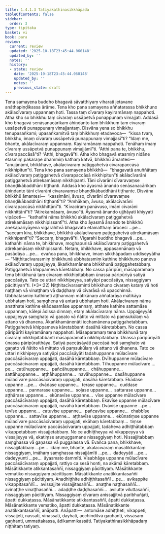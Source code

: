 ```yaml
---
title: 1.4.1.3 Tatiyakathinasikkhāpada
tableOfContents: false
sidebar:
  order: 3
type: tipitaka
basket: vi
book: para
review:
  current: review
  updated: '2025-10-18T23:45:44.060148'
  updated_by: ''
  notes: ''
  history:
  - state: review
    date: '2025-10-18T23:45:44.060148'
    updated_by: ''
    notes: ''
    previous_state: draft
---
```



<DynamicBreadcrumb />


<ReviewStatus review={frontmatter.review} showDetails={true} />

<HypothesisAnnotation frontmatter={frontmatter} />

<Division number="497" book="para" e="ch" v="1" p="303">

<Paragraph number="1921" book="para">
Tena samayena buddho bhagavā sāvatthiyaṃ viharati jetavane anāthapiṇḍikassa ārāme. Tena kho pana samayena aññatarassa bhikkhuno akālacīvaraṃ uppannaṃ hoti. Tassa taṃ cīvaraṃ kayiramānaṃ nappahoti. Atha kho so bhikkhu taṃ cīvaraṃ ussāpetvā punappunaṃ vimajjati. Addasā kho bhagavā senāsanacārikaṃ āhiṇḍanto taṃ bhikkhuṃ taṃ cīvaraṃ ussāpetvā punappunaṃ vimajjantaṃ. Disvāna yena so bhikkhu tenupasaṅkami; upasaṅkamitvā taṃ bhikkhuṃ etadavoca—  “kissa tvaṃ, bhikkhu, imaṃ cīvaraṃ ussāpetvā punappunaṃ vimajjasī”ti? “Idaṃ me, bhante, akālacīvaraṃ uppannaṃ. Kayiramānaṃ nappahoti. Tenāhaṃ imaṃ cīvaraṃ ussāpetvā punappunaṃ vimajjāmī”ti. “Atthi pana te, bhikkhu, cīvarapaccāsā”ti? “Atthi, bhagavā”ti. Atha kho bhagavā etasmiṃ nidāne etasmiṃ pakaraṇe dhammiṃ kathaṃ katvā, bhikkhū āmantesi—  “anujānāmi, bhikkhave, akālacīvaraṃ paṭiggahetvā cīvarapaccāsā nikkhipitun”ti.
</Paragraph>

</Division>
<Division number="498" book="para" e="ch" v="1" p="303">

<Paragraph number="1922" book="para">
Tena kho pana samayena bhikkhū—  “bhagavatā anuññātaṃ akālacīvaraṃ paṭiggahetvā cīvarapaccāsā nikkhipitun”ti akālacīvarāni paṭiggahetvā atirekamāsaṃ nikkhipanti. Tāni cīvarāni cīvaravaṃse bhaṇḍikābaddhāni tiṭṭhanti. Addasā kho āyasmā ānando senāsanacārikaṃ āhiṇḍanto tāni cīvarāni cīvaravaṃse bhaṇḍikābaddhāni tiṭṭhante. Disvāna bhikkhū āmantesi—  “kassimāni, āvuso, cīvarāni cīvaravaṃse bhaṇḍikābaddhāni tiṭṭhantī”ti? “Amhākaṃ, āvuso, akālacīvarāni cīvarapaccāsā nikkhittānī”ti. “Kīvaciraṃ panāvuso, imāni cīvarāni nikkhittānī”ti? “Atirekamāsaṃ, āvuso”ti. Āyasmā ānando ujjhāyati khiyyati vipāceti—  “kathañhi nāma bhikkhū akālacīvaraṃ paṭiggahetvā atirekamāsaṃ nikkhipissantī”ti.
</Paragraph>

<Paragraph number="1923" book="para">
Atha kho āyasmā ānando te bhikkhū anekapariyāyena vigarahitvā bhagavato etamatthaṃ ārocesi …pe…  “saccaṃ kira, bhikkhave, bhikkhū akālacīvaraṃ paṭiggahetvā atirekamāsaṃ nikkhipantī”ti? “Saccaṃ, bhagavā”ti. Vigarahi buddho bhagavā …pe…  kathañhi nāma te, bhikkhave, moghapurisā akālacīvaraṃ paṭiggahetvā atirekamāsaṃ nikkhipissanti. Netaṃ, bhikkhave, appasannānaṃ vā pasādāya …pe…  evañca pana, bhikkhave, imaṃ sikkhāpadaṃ uddiseyyātha—
</Paragraph>

</Division>
<Division number="499" book="para" e="ch" v="1" p="304">

<Paragraph number="1924" book="para">
<Emphasis>“Niṭṭhitacīvarasmiṃ bhikkhunā ubbhatasmiṃ kathine bhikkhuno paneva akālacīvaraṃ uppajjeyya, ākaṅkhamānena bhikkhunā paṭiggahetabbaṃ. Paṭiggahetvā khippameva kāretabbaṃ. No cassa pāripūri, māsaparamaṃ tena bhikkhunā taṃ cīvaraṃ nikkhipitabbaṃ ūnassa pāripūriyā satiyā paccāsāya. Tato ce uttari nikkhipeyya, satiyāpi paccāsāya, nissaggiyaṃ pācittiyan”</Emphasis>ti. (*3*:<Emphasis>22</Emphasis>)
</Paragraph>

</Division>
<Division number="500" book="para" e="ch" v="1" p="304">

<Paragraph number="1925" book="para">
<Emphasis>Niṭṭhitacīvarasmin</Emphasis>ti bhikkhuno cīvaraṃ kataṃ vā hoti naṭṭhaṃ vā vinaṭṭhaṃ vā daḍḍhaṃ vā cīvarāsā vā upacchinnā.
</Paragraph>

<Paragraph number="1926" book="para">
<Emphasis>Ubbhatasmiṃ kathine</Emphasis>ti aṭṭhannaṃ mātikānaṃ aññatarāya mātikāya ubbhataṃ hoti, saṃghena vā antarā ubbhataṃ hoti.
</Paragraph>

<Paragraph number="1927" book="para">
<Emphasis>Akālacīvaraṃ</Emphasis> nāma anatthate kathine ekādasamāse uppannaṃ, atthate kathine sattamāse uppannaṃ, kālepi ādissa dinnaṃ, etaṃ akālacīvaraṃ nāma.
</Paragraph>

<Paragraph number="1928" book="para">
<Emphasis>Uppajjeyyā</Emphasis>ti uppajjeyya saṃghato vā gaṇato vā ñātito vā mittato vā paṃsukūlaṃ vā attano vā dhanena.
</Paragraph>

<Paragraph number="1929" book="para">
<Emphasis>Ākaṅkhamānenā</Emphasis>ti icchamānena paṭiggahetabbaṃ.
</Paragraph>

<Paragraph number="1930" book="para">
<Emphasis>Paṭiggahetvā khippameva kāretabban</Emphasis>ti dasāhā kāretabbaṃ.
</Paragraph>

<Paragraph number="1931" book="para">
<Emphasis>No cassa pāripūrī</Emphasis>ti kayiramānaṃ nappahoti.
</Paragraph>

<Paragraph number="1932" book="para">
<Emphasis>Māsaparamaṃ tena bhikkhunā taṃ cīvaraṃ nikkhipitabban</Emphasis>ti māsaparamatā nikkhipitabbaṃ.
</Paragraph>

<Paragraph number="1933" book="para">
<Emphasis>Ūnassa pāripūriyā</Emphasis>ti ūnassa pāripūratthāya.
</Paragraph>

<Paragraph number="1934" book="para">
<Emphasis>Satiyā paccāsāyā</Emphasis>ti paccāsā hoti saṃghato vā gaṇato vā ñātito vā mittato vā paṃsukūlaṃ vā attano vā dhanena.
</Paragraph>

<Paragraph number="1935" book="para">
<Emphasis>Tato ce uttari nikkhipeyya satiyāpi paccāsāyā</Emphasis>ti tadahuppanne mūlacīvare paccāsācīvaraṃ uppajjati, dasāhā kāretabbaṃ. Dvīhuppanne mūlacīvare paccāsācīvaraṃ uppajjati, dasāhā kāretabbaṃ. Tīhuppanne mūlacīvare …pe…  catūhuppanne…  pañcāhuppanne…  chāhuppanne…  sattāhuppanne…  aṭṭhāhuppanne…  navāhuppanne…  dasāhuppanne mūlacīvare paccāsācīvaraṃ uppajjati, dasāhā kāretabbaṃ. Ekādase uppanne …pe…  dvādase uppanne…  terase uppanne…  cuddase uppanne…  pannarase uppanne…  soḷase uppanne…  sattarase uppanne…  aṭṭhārase uppanne…  ekūnavīse uppanne…  vīse uppanne mūlacīvare paccāsācīvaraṃ uppajjati, dasāhā kāretabbaṃ. Ekavīse uppanne mūlacīvare paccāsācīvaraṃ uppajjati, navāhā kāretabbaṃ. Dvāvīse uppanne …pe…  tevīse uppanne…  catuvīse uppanne…  pañcavīse uppanne…  chabbīse uppanne…  sattavīse uppanne…  aṭṭhavīse uppanne…  ekūnatiṃse uppanne mūlacīvare paccāsācīvaraṃ uppajjati, ekāhaṃ kāretabbaṃ…  tiṃse uppanne mūlacīvare paccāsācīvaraṃ uppajjati, tadaheva adhiṭṭhātabbaṃ vikappetabbaṃ vissajjetabbaṃ. No ce adhiṭṭheyya vā vikappeyya vā vissajjeyya vā, ekatiṃse aruṇuggamane nissaggiyaṃ hoti. Nissajjitabbaṃ saṃghassa vā gaṇassa vā puggalassa vā. Evañca pana, bhikkhave, nissajjitabbaṃ …pe…  idaṃ me, bhante, akālacīvaraṃ māsātikkantaṃ nissaggiyaṃ, imāhaṃ saṃghassa nissajjāmīti …pe…  dadeyyāti …pe…  dadeyyunti …pe…  āyasmato dammīti.
</Paragraph>

<Paragraph number="1936" book="para">
Visabhāge uppanne mūlacīvare paccāsācīvaraṃ uppajjati, rattiyo ca sesā honti, na akāmā kāretabbaṃ.
</Paragraph>

</Division>
<Division number="501" book="para" e="ch" v="1" p="305">

<Paragraph number="1937" book="para">
Māsātikkante atikkantasaññī, nissaggiyaṃ pācittiyaṃ. Māsātikkante vematiko nissaggiyaṃ pācittiyaṃ. Māsātikkante anatikkantasaññī nissaggiyaṃ pācittiyaṃ. Anadhiṭṭhite adhiṭṭhitasaññī …pe…  avikappite vikappitasaññī…  avissajjite vissajjitasaññī…  anaṭṭhe naṭṭhasaññī…  avinaṭṭhe vinaṭṭhasaññī…  adaḍḍhe daḍḍhasaññī…  avilutte viluttasaññī, nissaggiyaṃ pācittiyaṃ.
</Paragraph>

<Paragraph number="1938" book="para">
Nissaggiyaṃ cīvaraṃ anissajjitvā paribhuñjati, āpatti dukkaṭassa. Māsānatikkante atikkantasaññī, āpatti dukkaṭassa. Māsānatikkante vematiko, āpatti dukkaṭassa. Māsānatikkante anatikkantasaññī, anāpatti.
</Paragraph>

</Division>
<Division number="502" book="para" e="ch" v="1" p="305">

<Paragraph number="1939" book="para">
Anāpatti—  antomāse adhiṭṭheti, vikappeti, vissajjeti, nassati, vinassati, ḍayhati, acchinditvā gaṇhanti, vissāsaṃ gaṇhanti, ummattakassa, ādikammikassāti.

</Paragraph>
</Division>

<Paragraph number="1940" type="center" book="para">
Tatiyakathinasikkhāpadaṃ niṭṭhitaṃ tatiyaṃ.
</Paragraph>